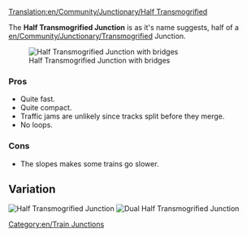 [[Translation:en/Community/Junctionary/Half Transmogrified]]
{{en/junctionsmenu}}

The '''Half Transmogrified Junction''' is as it's name suggests, half of a [[en/Community/Junctionary/Transmogrified]] Junction.

[[File:en/ttd.half.transmogrified.variant.png|frame|none|Half Transmogrified Junction with bridges]]

===Pros===
*Quite fast.
*Quite compact.
*Traffic jams are unlikely since tracks split before they merge.
*No loops.

===Cons===
*The slopes makes some trains go slower. 

==Variation==
[[File:en/ttd.half.transmogrified.original.png|frame|none|Half Transmogrified Junction]]
[[File:en/ttd.dual.half.transmogrified.png|frame|none|Dual Half Transmogrified Junction]]
[[Category:en/Train Junctions]]
